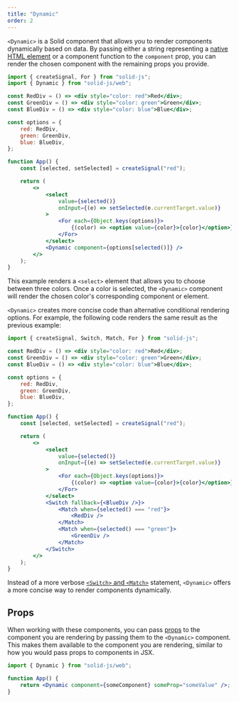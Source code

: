```yaml
---
title: "Dynamic"
order: 2
---
```


`<Dynamic>` is a Solid component that allows you to render components dynamically based on data.
By passing either a string representing a [native HTML element](https://developer.mozilla.org/en-US/docs/Web/HTML/Element) or a component function to the `component` prop, you can render the chosen component with the remaining props you provide.

```jsx
import { createSignal, For } from "solid-js";
import { Dynamic } from "solid-js/web";

const RedDiv = () => <div style="color: red">Red</div>;
const GreenDiv = () => <div style="color: green">Green</div>;
const BlueDiv = () => <div style="color: blue">Blue</div>;

const options = {
	red: RedDiv,
	green: GreenDiv,
	blue: BlueDiv,
};

function App() {
	const [selected, setSelected] = createSignal("red");

	return (
		<>
			<select
				value={selected()}
				onInput={(e) => setSelected(e.currentTarget.value)}
			>
				<For each={Object.keys(options)}>
					{(color) => <option value={color}>{color}</option>}
				</For>
			</select>
			<Dynamic component={options[selected()]} />
		</>
	);
}
```

This example renders a `<select>` element that allows you to choose between three colors.
Once a color is selected, the `<Dynamic>` component will render the chosen color's corresponding component or element.

`<Dynamic>` creates more concise code than alternative conditional rendering options.
For example, the following code renders the same result as the previous example:

```jsx
import { createSignal, Switch, Match, For } from "solid-js";

const RedDiv = () => <div style="color: red">Red</div>;
const GreenDiv = () => <div style="color: green">Green</div>;
const BlueDiv = () => <div style="color: blue">Blue</div>;

const options = {
	red: RedDiv,
	green: GreenDiv,
	blue: BlueDiv,
};

function App() {
	const [selected, setSelected] = createSignal("red");

	return (
		<>
			<select
				value={selected()}
				onInput={(e) => setSelected(e.currentTarget.value)}
			>
				<For each={Object.keys(options)}>
					{(color) => <option value={color}>{color}</option>}
				</For>
			</select>
			<Switch fallback={<BlueDiv />}>
				<Match when={selected() === "red"}>
					<RedDiv />
				</Match>
				<Match when={selected() === "green"}>
					<GreenDiv />
				</Match>
			</Switch>
		</>
	);
}
```

Instead of a more verbose [`<Switch>` and `<Match>`](/concepts/control-flow/conditional-rendering) statement, `<Dynamic>` offers a more concise way to render components dynamically.

## Props

When working with these components, you can pass [props](/concepts/components/props) to the component you are rendering by passing them to the `<Dynamic>` component.
This makes them available to the component you are rendering, similar to how you would pass props to components in JSX.

```jsx
import { Dynamic } from "solid-js/web";

function App() {
	return <Dynamic component={someComponent} someProp="someValue" />;
}
```
